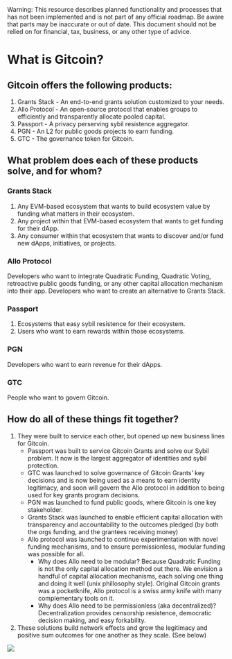 
<Callout type="warning">
  Warning: This resource describes planned functionality and processes that has
  not been implemented and is not part of any official roadmap. Be aware that parts may be inaccurate or out of
  date.  This document should not be relied on for financial, tax, business, or any other type of advice.
</Callout>

# What is Gitcoin?

## Gitcoin offers the following products:

1. Grants Stack - An end-to-end grants solution customized to your needs.
2. Allo Protocol -  An open-source protocol that enables groups to efficiently and transparently allocate pooled capital.
3. Passport - A privacy perserving sybil resistence aggregator.
4. PGN - An L2 for public goods projects to earn funding.
5. GTC - The governance token for Gitcoin.

## What problem does each of these products solve, and for whom?

### Grants Stack

1. Any EVM-based ecosystem that wants to build ecosystem value by funding what matters in their ecosystem.
2. Any project within that EVM-based ecosystem that wants to get funding for their dApp.
3. Any consumer within that ecosystem that wants to discover and/or fund new dApps, initiatives, or projects.

### Allo Protocol

Developers who want to integrate Quadratic Funding, Quadratic Voting, retroactive public goods funding, or any other capital allocation mechanism into their app.
Developers who want to create an alternative to Grants Stack.


### Passport

1. Ecosystems that easy sybil resistence for their ecosystem.
2. Users who want to earn rewards within those ecosystems.

### PGN

Developers who want to earn revenue for their dApps.

### GTC

People who want to govern Gitcoin.

## How do all of these things fit together?  
1. They were built to service each other, but opened up new business lines for Gitcoin.
    - Passport was built to service Gitcoin Grants and solve our Sybil problem. It now is the largest aggregator of identities and sybil protection.
    - GTC was launched to solve governance of Gitcoin Grants’ key decisions and is now being used as a means to earn identity legitimacy, and soon will govern the Allo protocol in addition to being used for key grants program decisions.
    - PGN was launched to fund public goods, where Gitcoin is one key stakeholder.
    - Grants Stack was launched to enable efficient capital allocation with transparency and accountability to the outcomes pledged (by both the orgs funding, and the grantees receiving money)
    - Allo protocol was launched to continue experimentation with novel funding mechanisms, and to ensure permissionless, modular funding was possible for all.
        - Why does Allo need to be modular? Because Quadratic Funding is not the only capital allocation method out there.  We envision a handful of capital allocation mechanisms, each solving one thing and doing it well (unix phillosophy style).  Original Gitcoin grants was a pocketknife, Allo protocol is a swiss army knife with many complementary tools on it.
        - Why does Allo need to be permissionless (aka decentralized)? Decentralization provides censorship resistence, democratic decision making, and easy forkability.
2. These solutions build network effects and grow the legitimacy and positive sum outcomes for one another as they scale. (See below)

[![](./img/nfx.gif)](https://ncase.me/loopy/v1.1/?data=[[[12,370,305,0,%22dao%2520treasuries%22,5],[20,814,307,0,%22passport%22,0],[21,575,305,0,%22More%2520grants%2520GMV%22,4],[22,476,445,0,%22Ecosytem%2520Value%22,4],[23,821,454,0,%22Gitcoin%2520funding%2520%22,3],[24,351,152,0,%22PGN%22,5]],[[12,21,32,1,0],[21,22,52,1,0],[22,12,37,1,0],[21,23,8,1,0],[21,20,5,1,0],[20,20,126,1,64],[21,21,98,1,44],[24,21,38,1,0],[21,24,-3,1,0]],[],24%5D)


